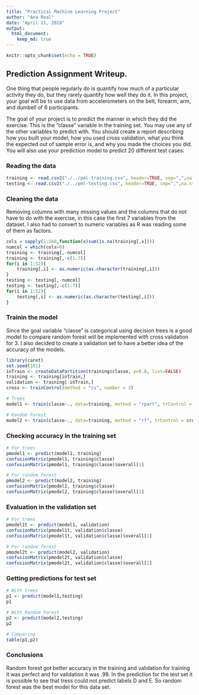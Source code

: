 ```yaml
---
title: "Practical Machine Learning Project"
author: "Ana Real"
date: "April 11, 2019"
output: 
  html_document:
    keep_md: true
---
```


```r
knitr::opts_chunk$set(echo = TRUE)
```

## Prediction Assignment Writeup.

One thing that people regularly do is quantify how much of a particular activity they do, but they rarely quantify how well they do it. In this project, your goal will be to use data from accelerometers on the belt, forearm, arm, and dumbell of 6 participants.

The goal of your project is to predict the manner in which they did the exercise. This is the "classe" variable in the training set. You may use any of the other variables to predict with. You should create a report describing how you built your model, how you used cross validation, what you think the expected out of sample error is, and why you made the choices you did. You will also use your prediction model to predict 20 different test cases.

### Reading the data

```r
training <- read.csv2("./../pml-training.csv", header=TRUE, sep=",",na.strings = c("NA","DIV/0!",""))
testing <- read.csv2("./../pml-testing.csv", header=TRUE, sep=",",na.strings = c("NA","DIV/0!",""))
```

### Cleaning the data

Removing columns with many missing values and the columns that do not have to do with the exercise, in this case the first 7 variables from the dataset. I also had to convert to numeric variables as R was reading some of them as factors.

```r
cols = sapply(1:160,function(x)sum(is.na(training[,x])))
numcol = which(cols>0)
training <- training[,-numcol]
training <- training[,-c(1:7)]
for(i in 1:52){
    training[,i] <- as.numeric(as.character(training[,i]))
}
testing <- testing[,-numcol]
testing <- testing[,-c(1:7)]
for(i in 1:52){
    testing[,i] <- as.numeric(as.character(testing[,i]))
}
```

### Trainin the model

Since the goal variable "classe" is categorical using decision trees is a good model to compare random forest will be implemented with cross validation for 3. I also decided to create a validation set to have a better idea of the accuracy of the models.

```r
library(caret)
set.seed(101)
inTrain <- createDataPartition(training$classe, p=0.8, list=FALSE)
training <- training[inTrain,]
validation <- training[-inTrain,]
cross <- trainControl(method = "cv", number = 3)
```

```r
# Trees
model1 <- train(classe~., data=training, method = "rpart", trControl = cross)
```

```r
# Random Forest
model2 <- train(classe~., data=training, method = "rf", trControl = cross)
```

### Checking accuracy in the training set

```r
# For trees
pmodel1 <- predict(model1, training)
confusionMatrix(pmodel1, training$classe)
confusionMatrix(pmodel1, training$classe)$overall[1]

# For random forest
pmodel2 <- predict(model2, training)
confusionMatrix(pmodel2, training$classe)
confusionMatrix(pmodel2, training$classe)$overall[1]
```

### Evaluation in the validation set

```r
# For trees
pmodel1t <- predict(model1, validation)
confusionMatrix(pmodel1t, validation$classe)
confusionMatrix(pmodel1t, validation$classe)$overall[1]

# For random forest
pmodel2t <- predict(model2, validation)
confusionMatrix(pmodel2t, validation$classe)
confusionMatrix(pmodel2t, validation$classe)$overall[1]
```

### Getting predictions for test set

```r

# With trees
p1 <- predict(model1,testing)
p1

# With Random Forest
p2 <- predict(model2,testing)
p2

# Comparing
table(p1,p2)

```

### Conclusions

Random forest got better accuracy in the training and validation for training it was perfect and for validation it was .99. In the prediction for the test set it is possible to see that tress could not predict labels D and E. So random forest was the best model for this data set.